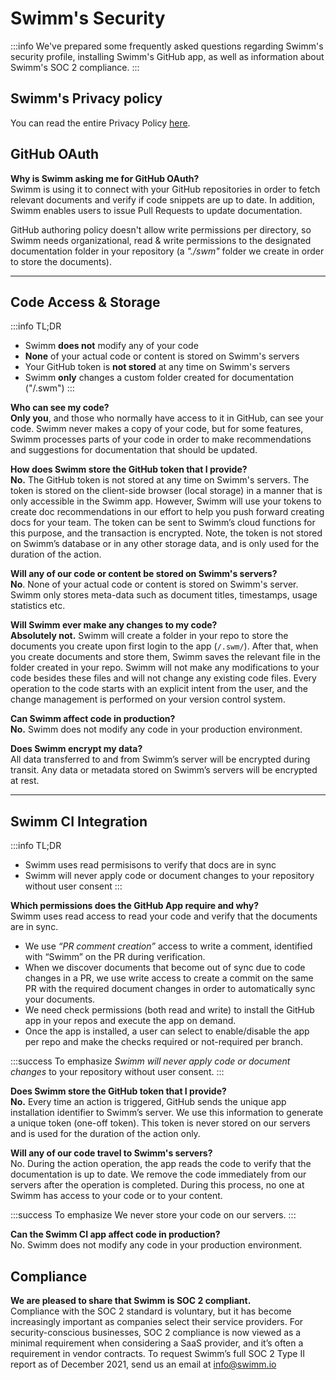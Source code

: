 

# Swimm's Security

:::info
We've prepared some frequently asked questions regarding Swimm's security profile, installing Swimm's GitHub app, as well as information about Swimm's SOC 2 compliance. 
:::

## Swimm's Privacy policy
You can read the entire Privacy Policy [here](https://swimm.io/legal/privacy-policy/).

## GitHub OAuth
 **Why is Swimm asking me for GitHub OAuth?**<br/>
Swimm is using it to connect with your GitHub repositories in order to fetch relevant documents 
and verify if code snippets are up to date. In addition, Swimm enables users to issue Pull 
Requests to update documentation. 

GitHub authoring policy doesn't allow write permissions per directory, 
so Swimm needs organizational, read & write permissions to the designated 
documentation folder in your repository (a <i>"./swm"</i> folder we create in order to store the documents).

---

## Code Access & Storage

:::info TL;DR
- Swimm **does not** modify any of your code 
- **None** of your actual code or content is stored on Swimm's servers
- Your GitHub token is **not stored** at any time on Swimm's servers
- Swimm **only** changes a custom folder created for documentation ("/.swm")
:::

**Who can see my code?**<br/>
**Only you**, and those who normally have access to it in GitHub, can see your code. Swimm never makes a copy of your
code, but for some features, Swimm processes parts of your code in order to make recommendations and suggestions for documentation that should be updated.


**How does Swimm store the GitHub token that I provide?**<br/>
**No.** The GitHub token is not stored at any time on Swimm's servers. The token is stored on the client-side browser (local storage) in a manner that is only accessible in the Swimm app.
However, Swimm will use your tokens to create doc recommendations in our effort to help you push forward creating docs for your team. The token can be sent to Swimm’s cloud functions for this purpose, and the transaction is encrypted. Note, the token is not stored on Swimm’s database or in any other storage data, and is only used for the duration of the action.


**Will any of our code or content be stored on Swimm's servers?**<br/>
**No**. None of your actual code or content is stored on Swimm's server. Swimm only stores meta-data such as document titles, timestamps, usage statistics etc. 

**Will Swimm ever make any changes to my code?**<br/>
**Absolutely not.** Swimm will create a folder in your repo to store the documents you create upon first login to the 
app (`/.swm/`). After that, when you create documents and store them, Swimm saves the relevant file in the folder created in your repo. Swimm will not make any modifications 
to your code besides these files and will not change any existing code files. Every operation to the 
code starts with an explicit intent from the user, and the change management is performed on your 
version control system.

**Can Swimm affect code in production?**<br/>
**No.** Swimm does not modify any code in your production environment.

**Does Swimm encrypt my data?**<br/>
All data transferred to and from Swimm’s server will be encrypted during transit. Any data or 
metadata stored on Swimm’s servers will be encrypted at rest.

---


## Swimm CI Integration 
:::info TL;DR
- Swimm uses read permisisons to verify that docs are in sync
- Swimm will never apply code or document changes to your repository without user consent
:::

**Which permissions does the GitHub App require and why?**<br/>
Swimm uses read access to read your code and verify that the documents are in sync.
- We use *“PR comment creation”* access to write a comment, identified with “Swimm” on the PR during 
verification.
- When we discover documents that become out of sync due to code changes in a PR, we use write access to create a commit on the same PR with the required document changes in order to automatically sync your documents. 
- We need check permissions (both read and write) to install the GitHub app in your repos and execute the app on demand. 
- Once the app is installed, a user can select to enable/disable the app per repo and make the checks required or not-required per branch.

:::success To emphasize
 *Swimm will never apply code or document changes* to your repository without user consent. 
:::

**Does Swimm store the GitHub token that I provide?**<br/>
**No.** Every time an action is triggered, GitHub sends  the unique app installation identifier to Swimm’s 
server. We use this information to generate a unique token (one-off token). This token is never stored 
on our servers and is used for the duration of the action only.

**Will any of our code travel to Swimm's servers?**<br/>
No. During the action operation, the app reads the code to verify that the documentation is up to date. 
We remove the code immediately from our servers after the operation is completed. During this process, 
no one at Swimm has access to your code or to your content. 

:::success To emphasize
We never store your code on our servers.
:::


**Can the Swimm CI app affect code in production?**<br/>
No. Swimm does not modify any code in your production environment.


## Compliance
**We are pleased to share that Swimm is SOC 2 compliant.** <br/>
Compliance with the SOC 2 standard is voluntary, but it has become increasingly important as companies select their service providers. For security-conscious businesses, SOC 2 compliance is now viewed as a minimal requirement when considering a SaaS provider, and it’s often a requirement in vendor contracts.
To request Swimm’s full SOC 2 Type II report as of December 2021, send us an email at info@swimm.io